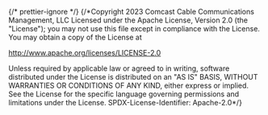 ﻿{/* prettier-ignore */}
{/*Copyright 2023 Comcast Cable Communications Management, LLC
Licensed under the Apache License, Version 2.0 (the "License");
you may not use this file except in compliance with the License.
You may obtain a copy of the License at

http://www.apache.org/licenses/LICENSE-2.0

Unless required by applicable law or agreed to in writing, software
distributed under the License is distributed on an "AS IS" BASIS,
WITHOUT WARRANTIES OR CONDITIONS OF ANY KIND, either express or implied.
See the License for the specific language governing permissions and
limitations under the License.
SPDX-License-Identifier: Apache-2.0\*/}


<Meta of={CheckboxStories} />

<Title />

A checkbox component that can be toggled between a checked an unchecked
state.

## Source

https://github.com/rdkcentral/Lightning-UI-Components/blob/develop/packages/@lightningjs/ui-components/src/components/Checkbox/Checkbox.js

## Usage

Simple component that just needs a type, and, if checked, the `checked` flag.

```js
import { Checkbox } from '@lightningjs/ui-components';

class Example extends lng.Component {
  static _template() {
    return {
      Checkbox: {
        type: Checkbox
      }
    };
  }
}
```

## API

### Properties

| name    | type    | readonly | description  |
| ------- | ------- | -------- | ------------ |
| checked | boolean | true     | toggle state |

### Style Properties

| name                   | type   | description                                 |
| ---------------------- | ------ | ------------------------------------------- |
| alpha                  | number | opacity (transparency) of the checkbox      |
| backgroundColor        | string | color of Checkbox background when unchecked |
| backgroundColorChecked | string | color of Checkbox background when checked   |
| checkColor             | string | color of check icon                         |
| checkH                 | number | height of check icon                        |
| checkSrc               | string | path the icon to use for the checkmark      |
| checkW                 | number | width of check icon                         |
| radius                 | number | radius of Checkbox                          |
| strokeColor            | string | color of the Checkbox border                |
| strokeWidth            | number | width of Checkbox border                    |

### Methods

#### toggle(): void

Toggles `checked` state and updates UI accordingly. The "Enter" key is listened for and will also trigger `toggle()`.
